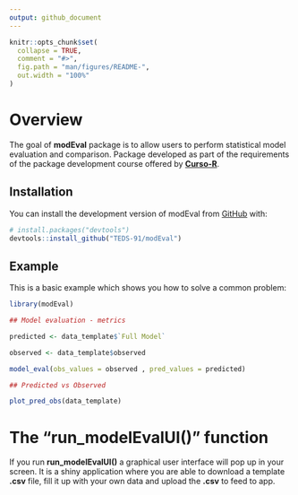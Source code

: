 ```yaml
---
output: github_document
---
```


<!-- README.md is generated from README.Rmd. Please edit that file -->

```r
knitr::opts_chunk$set(
  collapse = TRUE,
  comment = "#>",
  fig.path = "man/figures/README-",
  out.width = "100%"
)
```

# Overview

<!-- badges: start -->
<!-- badges: end -->

The goal of __modEval__ package is to allow users to perform statistical model evaluation and comparison. Package developed as part of the requirements of the package development course offered by [__Curso-R__](https://curso-r.com/).

## Installation

You can install the development version of modEval from [GitHub](https://github.com/) with:

``` r
# install.packages("devtools")
devtools::install_github("TEDS-91/modEval")
```

## Example

This is a basic example which shows you how to solve a common problem:

```r

library(modEval)

## Model evaluation - metrics

predicted <- data_template$`Full Model`

observed <- data_template$observed

model_eval(obs_values = observed , pred_values = predicted)
```


```r

## Predicted vs Observed

plot_pred_obs(data_template)

```

# The "run_modelEvalUI()" function

If you run __run_modelEvalUI()__ a graphical user interface will pop up in your screen. It is a shiny application where you are able to download a template __.csv__ file, fill it up with your own data and upload the __.csv__ to feed to app. 
